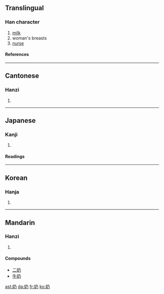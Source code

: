 {{see|嬭}}

==Translingual==
===Han character===
{{Han char|rn=38|rad=女|as=02|sn=5|four=4742<sub>7</sub>|canj=女弓竹尸 (VNHS)}}
# [[milk]]
# woman's breasts
# [[nurse]]
====References====
{{Han ref|kx=0255.021|dkj=06043|dj=0518.030|hdz=21024.060|uh=5976|ud=22902|bh=A5A4|bd=42404}}
----
==Cantonese==
===Hanzi===
{{yue-hanzi|jyut=|y=naai5}}
# {{defn|Cantonese}}
----
==Japanese==
===Kanji===
{{ja-kanji|grade=|rs=女02}}
# {{defn|Japanese}} 
====Readings====
{{ja-readings|on=[[だい]] (dai), [[ね]] (ne), [[ない]] (nai)|kun=[[ちち]] (chichi), [[はぐくむ]] (hagukumu)}}
----
==Korean==
===Hanja===
{{ko-hanja|hangeul=내|rv=nae|mr=nae}}
# {{defn|Korean}}
----
==Mandarin==
===Hanzi===
{{cmn-hanzi|pin=[[nǎi]] ([[nai3]])|wg=nai<sup>3</sup>}}
# {{defn|Mandarin}}

====Compounds====
*[[二奶]]
*[[牛奶]]

[[ast:奶]]
[[da:奶]]
[[fr:奶]]
[[ko:奶]]
